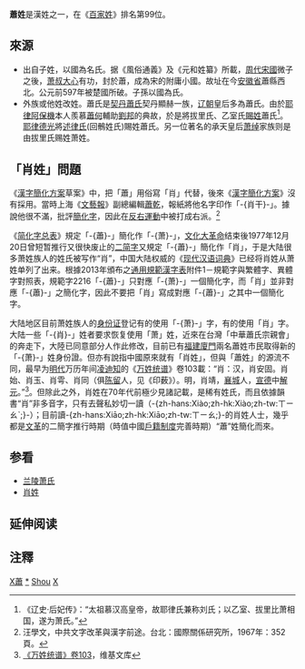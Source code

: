 {{不是|肖姓}}
{{汉字姓氏
|姓氏=萧
|繁體=蕭
|簡體=萧
|拼音=Xiāo
|中国大陆=Xiao
|南京官話=Siao<sup>1</sup>
|台湾=國語:Hsiao<br />臺語:Sio / Siau<br />客語:Seu / Siau / Sio
|香港=Shiu<br />Siu<br />Siew
|澳门=Sio
|新加坡=
|马来西亚=Seow<br />Siew<br />Siau<br />Siaw<br />Sew<br />Siu<br />Seu<br />Swea
|白話字=Siau / Sio
|越南=Tiêu
|韩国=샤오
|反切=
|同音字=
|堂号=
|郡望=[[兰陵郡|兰陵郡]]
}}
{{japanese|japanese=蕭|kana=しょう|romaji=Shō|舊寫=蕭}}
'''蕭姓'''是漢姓之一，在《[[百家姓|百家姓]]》排名第99位。

==來源==
*出自子姓，以國為名氏。据《風俗通義》及《元和姓纂》所載，[[周代|周代]][[宋國|宋國]]微子之後，[[萧叔大心|萧叔大心]]有功，封於蕭，成為宋的附庸小國。故址在今[[安徽省|安徽省]]蕭縣西北。公元前597年被楚國所破。子孫以國為氏。
*外族或他姓改姓。蕭氏是[[契丹蕭氏|契丹蕭氏]]契丹顯赫一族，[[辽朝|辽朝]]皇后多為蕭氏。由於[[耶律阿保機|耶律阿保機]]本人羨慕[[蕭何|蕭何]]輔助[[劉邦|劉邦]]的典故，於是將拔里氏、乙室氏[[賜姓|賜姓]]蕭氏<ref>《辽史·后妃传》：“太祖慕汉高皇帝，故耶律氏兼称刘氏；以乙室、拔里比萧相国，遂为萧氏。”</ref>。[[耶律德光|耶律德光]]將[[述律氏|述律氏]](回鶻姓氏)賜姓蕭氏。另一位著名的承天皇后[[萧绰|萧绰]]家族则是由拔里氏赐姓萧姓。

==「肖姓」問題==
《[[漢字簡化方案|漢字簡化方案]]草案》中，把「蕭」用俗寫「肖」代替，後來《[[漢字簡化方案|漢字簡化方案]]》沒有採用。當時上海《[[文藝報|文藝報]]》副總編輯[[蕭乾|蕭乾]]，報紙將他名字印作「-{肖干}-」。據說他很不滿，批評[[簡化字|簡化字]]，因此在[[反右運動|反右運動]]中被打成右派。<ref>汪學文，中共文字改革與漢字前途。台北：國際關係研究所，1967年：352頁。</ref>

《[[简化字总表|简化字总表]]》規定「-{蕭}-」簡化作「-{萧}-」，[[文化大革命|文化大革命]]结束後1977年12月20日曾短暂推行又很快废止的[[二简字|二简字]]又規定「-{蕭}-」簡化作「肖」，于是大陆很多萧姓族人的姓氏被写作“肖”，中国大陆权威的《[[现代汉语词典|现代汉语词典]]》已经将肖姓从萧姓单列了出来。根據2013年頒布之[[通用規範漢字表|通用規範漢字表]]附件1－規範字與繁體字、異體字對照表，規範字2216「-{蕭}-」只對應「-{萧}-」一個簡化字，而「肖」並非對應「-{蕭}-」之簡化字，因此不要把「肖」寫成對應「-{蕭}-」之其中一個簡化字。

大陆地区目前萧姓族人的[[身份证|身份证]]登记有的使用「-{萧}-」字，有的使用「肖」字。大陆一些「-{肖}-」姓者要求恢复使用「萧」姓，近來在台灣「中華蕭氏宗親會」的奔走下，大陸已同意部分人作此修改，目前已有[[福建|福建]][[廈門|廈門]]兩名蕭姓市民取得新的「-{萧}-」姓身份證。但亦有說指中國原來就有「肖姓」，但與「蕭姓」的源流不同，最早为[[明代|明代]]万历年间[[凌迪知|凌迪知]]的《[[万姓统谱|万姓统谱]]》卷103載：“肖：汉，肖安固。肖始、肖玉、肖雩、肖同（俱[[陈留|陈留]]人，见《印薮》）。明，肖靖，[[襄城|襄城]]人，[[宣德|宣德]]中[[解元|解元]]。”<ref>[[:s:萬姓統譜_(四庫全書本)/卷103|《万姓统谱》卷103]]，维基文库</ref>。但除此之外，肖姓在70年代前極少見諸記載，是稀有姓氏，而且依據韻書“肖”非多音字，只有去聲私妙切一讀（-{zh-hans:Xiào;zh-hk:Xiào;zh-tw:ㄒㄧㄠˋ;}-）；目前讀-{zh-hans:Xiāo;zh-hk:Xiāo;zh-tw:ㄒㄧㄠ;}-的肖姓人士，幾乎都是[[文革|文革]]的二簡字推行時期（時值中國[[戶籍制度|戶籍制度]]完善時期）“蕭”姓簡化而來。

==参看==
*[[兰陵萧氏|兰陵萧氏]]
*[[肖姓|肖姓]]

== 延伸阅读 ==
{{Wikisource further reading}}

==注釋==
<references />
{{台灣首一百個姓氏}}
{{中國首一百個姓氏}}


[[Category:漢姓|X蕭]]
[[Category:萧姓|*]]
[[Category:賜名姓氏|Shou]]
[[Category:國名姓氏|X]]